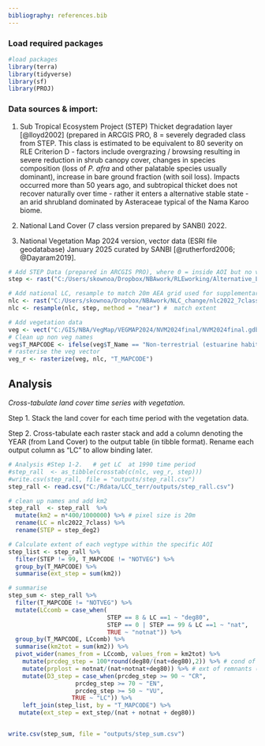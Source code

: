 ```yaml
---
bibliography: references.bib
---
```


### Load required packages

```r
#load packages   
library(terra)  
library(tidyverse) 
library(sf) 
library(PROJ) 
```

### Data sources & import:

1.  Sub Tropical Ecosystem Project (STEP) Thicket degradation layer [@lloyd2002] (prepared in ARCGIS PRO, 8 = severely degraded class from STEP. This class is estimated to be equivalent to 80 severity on RLE Criterion D - factors include overgrazing / browsing resulting in severe reduction in shrub canopy cover, changes in species composition (loss of *P. afra* and other palatable species usually dominant), increase in bare ground fraction (with soil loss). Impacts occurred more than 50 years ago, and subtropical thicket does not recover naturally over time - rather it enters a alternative stable state - an arid shrubland dominated by Asteraceae typical of the Nama Karoo biome.

2.  National Land Cover (7 class version prepared by SANBI) 2022.

3.  National Vegetation Map 2024 version, vector data (ESRI file geodatabase) January 2025 curated by SANBI [@rutherford2006; @Dayaram2019].

```r
# Add STEP Data (prepared in ARCGIS PRO), where 0 = inside AOI but no value assigned, 8 = severely degraded 80%). 
step <- rast("C:/Users/skownoa/Dropbox/NBAwork/RLEworking/Alternative_LC_DEG/step_deg2.tif")

# Add national LC, resample to match 20m AEA grid used for supplementary analysis
nlc <- rast("C:/Users/skownoa/Dropbox/NBAwork/NLC_change/nlc2022_7class.tif" )
nlc <- resample(nlc, step, method = "near") #  match extent 

# Add vegetation data  
veg <- vect("C:/GIS/NBA/VegMap/VEGMAP2024/NVM2024final/NVM2024final.gdb", "NVM2024Final_IEM5_12_07012025")  
# Clean up non veg names 
veg$T_MAPCODE <- ifelse(veg$T_Name == "Non-terrestrial (estuarine habitat)" | veg$T_Name == "Non-terrestrial (Aquatic)", "NOTVEG", veg$T_MAPCODE)   
# rasterise the veg vector 
veg_r <- rasterize(veg, nlc, "T_MAPCODE")  
```

## Analysis

*Cross-tabulate land cover time series with vegetation.*

Step 1. Stack the land cover for each time period with the vegetation data.

Step 2. Cross-tabulate each raster stack and add a column denoting the YEAR (from Land Cover) to the output table (in tibble format). Rename each output column as "LC" to allow binding later.

```r
# Analysis #Step 1-2.   # get LC  at 1990 time period 
#step_rall  <- as_tibble(crosstab(c(nlc, veg_r, step)))   
#write.csv(step_rall, file = "outputs/step_rall.csv")
step_rall <- read.csv("C:/Rdata/LCC_terr/outputs/step_rall.csv")

# clean up names and add km2
step_rall  <- step_rall  %>%    
  mutate(km2 = n*400/1000000) %>% # pixel size is 20m
  rename(LC = nlc2022_7class) %>%
  rename(STEP = step_deg2)

# Calculate extent of each vegtype within the specific AOI 
step_list <- step_rall %>%
  filter(STEP != 99, T_MAPCODE != "NOTVEG") %>%
  group_by(T_MAPCODE) %>%
  summarise(ext_step = sum(km2))

# summarise 
step_sum <- step_rall %>%
  filter(T_MAPCODE != "NOTVEG") %>%
  mutate(LCcomb = case_when(
                            STEP == 8 & LC ==1 ~ "deg80",
                            STEP == 0 | STEP == 99 & LC ==1 ~ "nat",
                            TRUE ~ "notnat")) %>%
  group_by(T_MAPCODE, LCcomb) %>%
  summarise(km2tot = sum(km2)) %>%
  pivot_wider(names_from = LCcomb, values_from = km2tot) %>%
    mutate(prcdeg_step = 100*round(deg80/(nat+deg80),2)) %>% # cond of remnants (D1)
    mutate(prplost = notnat/(nat+notnat+deg80)) %>% # ext of remnants (A3)
    mutate(D3_step = case_when(prcdeg_step >= 90 ~ "CR",
                   prcdeg_step >= 70 ~ "EN",
                   prcdeg_step >= 50 ~ "VU",
                  TRUE ~ "LC")) %>%
    left_join(step_list, by = "T_MAPCODE") %>%
   mutate(ext_step = ext_step/(nat + notnat + deg80))


write.csv(step_sum, file = "outputs/step_sum.csv")
  
```
